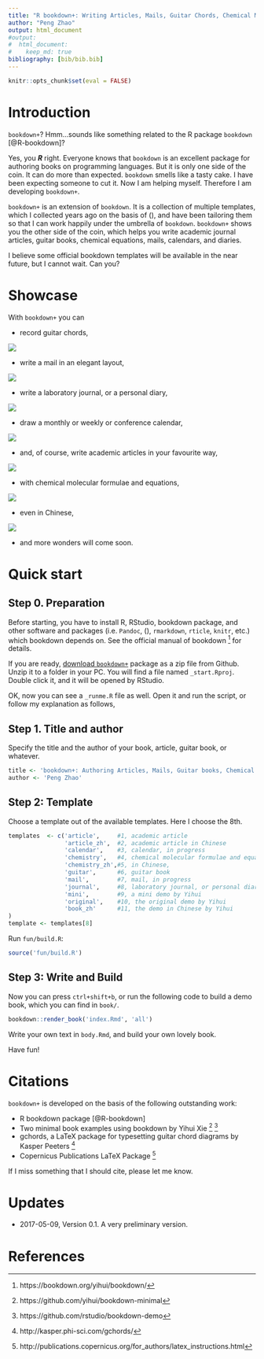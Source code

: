```yaml
---
title: "R bookdown+: Writing Articles, Mails, Guitar Chords, Chemical Molecular Formulae and Equations with R bookdown"
author: "Peng Zhao"
output: html_document
#output: 
#  html_document:
#    keep_md: true
bibliography: [bib/bib.bib]
---
```


```r
knitr::opts_chunk$set(eval = FALSE)
```

# Introduction

`bookdown+`? Hmm...sounds like something related to the R package `bookdown` [@R-bookdown]? 

Yes, you **_R_** right. Everyone knows that `bookdown` is an excellent package for authoring books on programming languages. But it is only one side of the coin.  It can do more than expected. `bookdown` smells like a tasty cake. I have been expecting someone to cut it. Now I am helping myself. Therefore I am developing `bookdown+`.

`bookdown+` is an extension of `bookdown`. It is a collection of multiple templates, which I collected years ago on the basis of \(\LaTeX\), and have been tailoring them so that I can work happily under the umbrella of `bookdown`. `bookdown+` shows you the other side of the coin, which helps you write academic journal articles, guitar books, chemical equations, mails, calendars, and diaries.

I believe some official bookdown templates will be available in the near future, but I cannot wait. Can you?

# Showcase

With `bookdown+` you can


- record guitar chords,

![](showcase/bookdown+guitar.png)

- write a mail in an elegant layout,

![](showcase/bookdown+mail.png)

- write a laboratory journal, or a personal diary,

![](showcase/bookdown+journal.png)

- draw a monthly or weekly or conference calendar,

![](showcase/bookdown+calendar.png)

- and, of course, write academic articles in your favourite way,

![](showcase/bookdown+article.png)

- with chemical molecular formulae and equations,

![](showcase/bookdown+chem.png)

- even in Chinese,

![](showcase/bookdown+articlezh.png)

- and more wonders will come soon.

# Quick start

## Step 0. Preparation

Before starting, you have to install R, RStudio, bookdown package, and other software and packages (i.e. `Pandoc`, \(\LaTeX\), `rmarkdown`, `rticle`, `knitr`, etc.) which bookdown depends on. See the official manual of bookdown ^[https://bookdown.org/yihui/bookdown/] for details.

If you are ready, [download `bookdown+`](https://github.com/dapengde/bookdown-plus/archive/master.zip) package as a zip file from Github. Unzip it to a folder in your PC. You will find a file named `_start.Rproj`. Double click it, and it will be opened by RStudio.

OK, now you can see a `_runme.R` file as well. Open it and run the script, or follow my explanation as follows,

## Step 1. Title and author

Specify the title and the author of your book, article, guitar book, or whatever.

```r
title <- 'bookdown+: Authoring Articles, Mails, Guitar books, Chemical Molecular Formulae and Equations with R bookdown'
author <- 'Peng Zhao'
```

## Step 2: Template

Choose a template out of the available templates. Here I choose the 8th.

```r
templates  <- c('article',     #1, academic article
                'article_zh',  #2, academic article in Chinese
                'calendar',    #3, calendar, in progress
                'chemistry',   #4, chemical molecular formulae and equations
                'chemistry_zh',#5, in Chinese,
                'guitar',      #6, guitar book
                'mail',        #7, mail, in progress
                'journal',     #8, laboratory journal, or personal diary
                'mini',        #9, a mini demo by Yihui
                'original',    #10, the original demo by Yihui
                'book_zh'      #11, the demo in Chinese by Yihui
)
template <- templates[8]
```

Run `fun/build.R`:

```r
source('fun/build.R')
```

## Step 3: Write and Build

Now you can press `ctrl+shift+b`, or run the following code to build a demo book, which you can find in `book/`.

```r
bookdown::render_book('index.Rmd', 'all')
```

Write your own text in `body.Rmd`, and build your own lovely book. 


Have fun!

# Citations

`bookdown+` is developed on the basis of the following outstanding work:

- R bookdown package [@R-bookdown]
- Two minimal book examples using bookdown by Yihui Xie ^[https://github.com/yihui/bookdown-minimal] ^[https://github.com/rstudio/bookdown-demo]
- gchords, a LaTeX package for typesetting guitar chord diagrams by Kasper Peeters ^[http://kasper.phi-sci.com/gchords/]
- Copernicus Publications LaTeX Package ^[http://publications.copernicus.org/for_authors/latex_instructions.html]

If I miss something that I should cite, please let me know.

# Updates

- 2017-05-09, Version 0.1. A very preliminary version. 

# References
